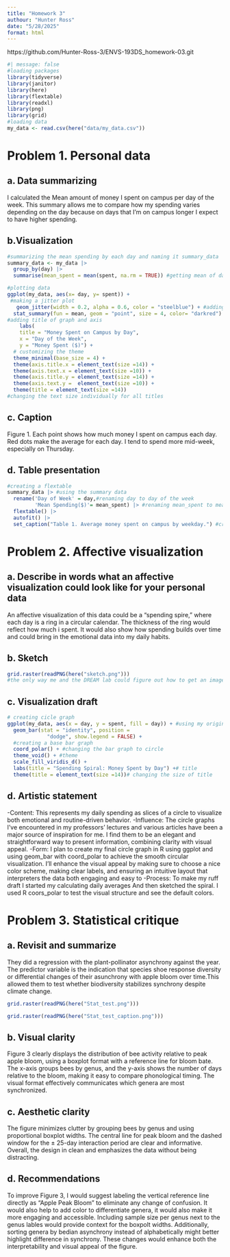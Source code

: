 ```yaml
---
title: "Homework 3"
authour: "Hunter Ross"
date: "5/28/2025"
format: html
---
```


https://github.com/Hunter-Ross-3/ENVS-193DS_homework-03.git



```r
#| message: false
#loading packages
library(tidyverse)
library(janitor)
library(here)
library(flextable)
library(readxl)
library(png) 
library(grid) 
#loading data
my_data <- read.csv(here("data/my_data.csv"))
```

# Problem 1. Personal data

## a. Data summarizing

I calculated the Mean amount of money I spent on campus per day of the week. This summary allows me to compare how my spending varies depending on the day because on days that I'm on campus longer I expect to have higher spending. 

## b.Visualization

```r
#summarizing the mean spending by each day and naming it summary_data
summary_data <- my_data |> 
  group_by(day) |> 
  summarise(mean_spent = mean(spent, na.rm = TRUE)) #getting mean of data

#plotting data
ggplot(my_data, aes(x= day, y= spent)) +
 #making a jitter plot
   geom_jitter(width = 0.2, alpha = 0.6, color = "steelblue") + #adding specific width color and alpha to the jitterplot
  stat_summary(fun = mean, geom = "point", size = 4, color= "darkred") +#adding the mean into the jitter plot as the color red
#adding title of graph and axis
    labs(
    title = "Money Spent on Campus by Day",
    x = "Day of the Week",
    y = "Money Spent ($)") +
  # customizing the theme
  theme_minimal(base_size = 4) +
  theme(axis.title.x = element_text(size =14)) +
  theme(axis.text.x = element_text(size =10)) +
  theme(axis.title.y = element_text(size =14)) +
  theme(axis.text.y =  element_text(size =10)) +
  theme(title = element_text(size =14)) 
#changing the text size individually for all titles 
```

## c. Caption

Figure 1. Each point shows how much money I spent on campus each day. Red dots make the average for each day. I tend to spend more mid-week, especially on Thursday. 

## d. Table presentation

```r
#creating a flextable
summary_data |> #using the summary data
  rename('Day of Week' = day,#renaming day to day of the week 
         'Mean Spending($)'= mean_spent) |> #renaming mean_spent to mean spending 
  flextable() |> 
  autofit() |> 
  set_caption("Table 1. Average money spent on campus by weekday.") #creating a caption for the table
```


# Problem 2. Affective visualization

## a. Describe in words what an affective visualization could look like for your personal data

An affective visualization of this data could be a "spending spire," where each day is a ring in a circular calendar. The thickness of the ring would reflect how much i spent. It would also show how spending builds over time and could bring in the emotional data into my daily habits. 

## b. Sketch 


```r
grid.raster(readPNG(here("sketch.png")))
#the only way me and the DREAM lab could figure out how to get an image to actually show up
```


## c. Visualization draft

```r
# creating cicle graph
ggplot(my_data, aes(x = day, y = spent, fill = day)) + #using my original data not summary data
  geom_bar(stat = "identity", position = 
             "dodge", show.legend = FALSE) +
  #creating a base bar graph
  coord_polar() + #changing the bar graph to circle 
  theme_void() + #theme
  scale_fill_viridis_d() +
  labs(title = "Spending Spiral: Money Spent by Day") +# title 
  theme(title = element_text(size =14))# changing the size of title

```


## d. Artistic statement

  -Content: This represents my daily spending as slices of a circle to visualize both emotional and routine-driven behavior. 
  -Influence: The circle graphs I’ve encountered in my professors' lectures and various articles have been a major source of inspiration for me. I find them to be an elegant and straightforward way to present information, combining clarity with visual appeal. 
  -Form: I plan to create my final circle graph in R using ggplot and using geom_bar with coord_polar to achieve the smooth circular visualization. I'll enhance the visual appeal by making sure to choose a nice color scheme, making clear labels, and ensuring an intuitive layout that interpreters the data both engaging and easy to 
  -Process: To make my ruff draft I started my calculating daily averages And then sketched the spiral. I used R coors_polar to test the visual structure and see the default colors. 

# Problem 3. Statistical critique

## a. Revisit and summarize

They did a regression with the plant-pollinator asynchrony against the year. The predictor variable is the indication that species shoe response diversity or differential changes of their asunchrony with apple bloom over time.This allowed them to test whether biodiversity stabilizes synchrony despite climate change.


```r
grid.raster(readPNG(here("Stat_test.png")))
```


```r

grid.raster(readPNG(here("Stat_test_caption.png")))
```


## b. Visual clarity

Figure 3 clearly displays the distribution of bee activity relative to peak apple bloom, using a boxplot format with a reference line for bloom bate. The x-axis groups bees by genus, and the y-axis shows the number of days relative to the bloom, making it easy to compare phonological timing. The visual format effectively communicates which genera are most synchronized. 

## c. Aesthetic clarity

The figure minimizes clutter by grouping bees by genus and using proportional boxplot widths. The central line for peak bloom and the dashed window for the ± 25-day interaction period are clear and informative. Overall, the design in clean and emphasizes the data without being distracting. 

## d. Recommendations

To improve Figure 3, I would suggest labeling the vertical reference line directly as "Apple Peak Bloom" to eliminate any change of confusion. It would also help to add color to differentiate genera, it would also make it more engaging and accessible. Including sample size per genus next to the genus lables would provide context for the boxpolt widths. Additionally, sorting genera by bedian asynchrony instead of alphabetically might better highlight difference in synchrony. These changes would enhance both the interpretability and visual appeal of the figure. 

